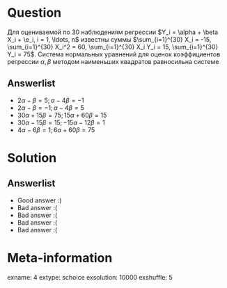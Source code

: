Question
========
Для оцениваемой по 30 наблюдениям регрессии $Y_i = \alpha + \beta X_i + \e_i, i = 1, \ldots, n$ известны суммы $\sum_{i=1}^{30} X_i = -15, \sum_{i=1}^{30} X_i^2 = 60, \sum_{i=1}^{30} X_i Y_i = 15, \sum_{i=1}^{30} Y_i = 75$. Система нормальных уравнений для оценок коэффициентов регрессии $\alpha, \beta$ методом наименьших квадратов равносильна системе


Answerlist
----------
*  $2 \alpha -  \beta = 5;  \alpha - 4 \beta = -1$
*  $2 \alpha - \beta = -1; \alpha - 4 \beta = 5$
*  $30 \alpha + 15 \beta = 75; 15 \alpha + 60 \beta = 15$
*  $30 \alpha - 15 \beta = 15; -15 \alpha - 12 \beta = 1$
*  $4 \alpha - 6 \beta = 1; 6 \alpha + 60 \beta = 75$

Solution
========

Answerlist
----------
*  Good answer :)
*  Bad answer :(
*  Bad answer :(
*  Bad answer :(
*  Bad answer :(

Meta-information
================
exname: 4
extype: schoice
exsolution: 10000
exshuffle: 5
